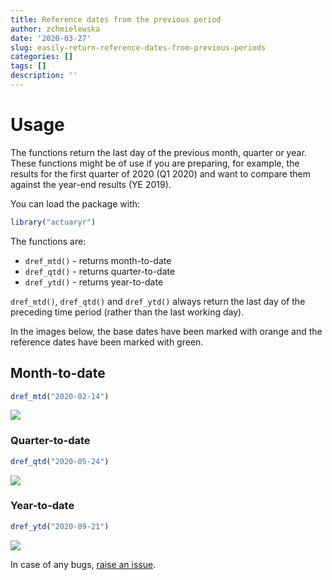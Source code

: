 ```yaml
---
title: Reference dates from the previous period
author: zchmielewska
date: '2020-03-27'
slug: easily-return-reference-dates-from-previous-periods
categories: []
tags: []
description: ''
---
```


# Usage

The functions return the last day of the previous month, quarter or year.
These functions might be of use if you are preparing, for example, 
the results for the first quarter of 2020 (Q1 2020) and want to compare them
against the year-end results (YE 2019).

You can load the package with:

```r
library("actuaryr")
```


The functions are:

* `dref_mtd()` - returns month-to-date
* `dref_qtd()` - returns quarter-to-date
* `dref_ytd()` - returns year-to-date

`dref_mtd()`, `dref_qtd()` and `dref_ytd()` always return the last day 
of the preceding time period (rather than the last working day).

In the images below, the base dates have been marked with orange 
and the reference dates have been marked with green.

## Month-to-date

```r
dref_mtd("2020-02-14")
```

![](/post/2020-03-27-easily-return-reference-dates-from-previous-periods_files/dref_mtd.png)

### Quarter-to-date

```r
dref_qtd("2020-05-24")
```

![](/post/2020-03-27-easily-return-reference-dates-from-previous-periods_files/dref_qtd.png)

### Year-to-date

```r
dref_ytd("2020-09-21")
```

![](/post/2020-03-27-easily-return-reference-dates-from-previous-periods_files/dref_ytd.png)

In case of any bugs, [raise an issue](https://github.com/zchmielewska/actuaryr/issues).